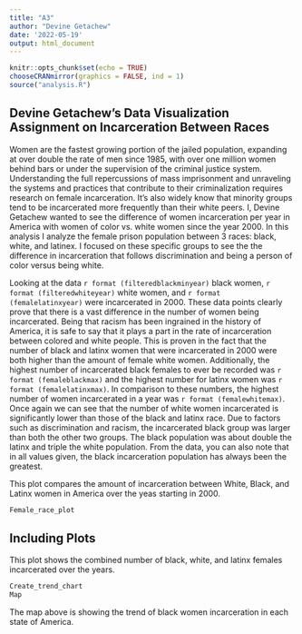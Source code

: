 ```yaml
---
title: "A3"
author: "Devine Getachew"
date: '2022-05-19'
output: html_document
---
```


```r
knitr::opts_chunk$set(echo = TRUE)
chooseCRANmirror(graphics = FALSE, ind = 1)
source("analysis.R")
```

## Devine Getachew's Data Visualization Assignment on Incarceration Between Races 
  Women are the fastest growing portion of the jailed population, expanding at over double the rate of men since 1985, with over one million women behind bars or under the supervision of the criminal justice system. Understanding the full repercussions of mass imprisonment and unraveling the systems and practices that contribute to their criminalization requires research on female incarceration. It’s also widely know that minority groups tend to be incarcerated more frequently than their white peers. I, Devine Getachew wanted to see the difference of women incarceration per year in America with women of color vs. white women since the year 2000. In this analysis I analyze the female prison population between 3 races: black, white, and latinex. I focused on these specific groups to see the the difference in incarceration that follows discrimination and being a person of color versus being white. 

  Looking at the data `r format (filteredblackminyear)` black women, `r format (filteredwhiteyear)` white women, and  `r format (femalelatinxyear)` were incarcerated in 2000. These data points clearly prove that there is a vast difference in the number of women being incarcerated. Being that racism has been ingrained in the history of America, it is safe to say that it plays a part in the rate of incarceration between colored and white people. This is proven in the fact that the number of black and latinx women that were incarcerated in 2000 were both higher than the amount of female white women. Additionally, the highest number of incarcerated black females to ever be recorded was `r format (femaleblackmax)` and the highest number for latinx women was `r format (femalelatinxmax)`. In comparison to these numbers, the highest number of women incarcerated in a year was `r format (femalewhitemax)`. Once again we can see that the number of white women incarcerated is significantly lower than those of the black and latinx race. Due to factors such as discrimination and racism, the incarcerated black group was larger than both the other two groups. The black population was about double the latinx and triple the white population. From the data, you can also note that in all values given, the black incarceration population has always been the greatest. 



This plot compares the amount of incarceration between White, Black, and Latinx women in America over the yeas starting in 2000.

```r
Female_race_plot

```

## Including Plots

This plot shows the combined number of black, white, and latinx females incarcerated over the years. 
```r
Create_trend_chart
Map
```

The map above is showing the trend of black women incarceration in each state of America. 

